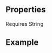 
<Meta
  title="News Teaser Section"
  subtitle="a complete News Teaser section"
/>

## Properties

<PropsTable>
      <PropsTableRow value="headline">
        Requires <span class="code">String</span>
        </PropsTableRow>
</PropsTable>

## Example

<ExampleLoader example="NewsTeaserSection.tsx" />